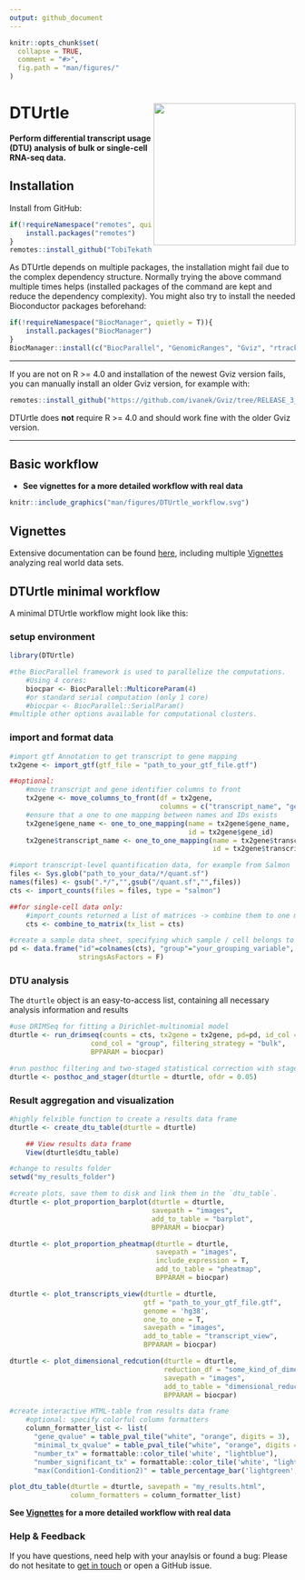 ```yaml
---
output: github_document
---
```


```r
knitr::opts_chunk$set(
  collapse = TRUE,
  comment = "#>",
  fig.path = "man/figures/"
)
```

# DTUrtle <img src="man/figures/logo.svg" align="right" alt="" width="250"/>

**Perform differential transcript usage (DTU) analysis of bulk or single-cell RNA-seq data.**

## Installation

Install from GitHub:

```r
if(!requireNamespace("remotes", quietly = T)){
    install.packages("remotes")
}
remotes::install_github("TobiTekath/DTUrtle")
```

As DTUrtle depends on multiple packages, the installation might fail due to the complex dependency structure. Normally trying the above command multiple times helps (installed packages of the command are kept and reduce the dependency complexity).
You might also try to install the needed Bioconductor packages beforehand:

```r
if(!requireNamespace("BiocManager", quietly = T)){
    install.packages("BiocManager")
}
BiocManager::install(c("BiocParallel", "GenomicRanges", "Gviz", "rtracklayer", "stageR", "tximport"))
```

---

If you are not on R >= 4.0 and installation of the newest Gviz version fails, you can manually install an older Gviz version, for example with:

```r
remotes::install_github("https://github.com/ivanek/Gviz/tree/RELEASE_3_10")
```

DTUrtle does **not** require R >= 4.0 and should work fine with the older Gviz version.

---

## Basic workflow

- **See vignettes for a more detailed workflow with real data**

```r
knitr::include_graphics("man/figures/DTUrtle_workflow.svg")
```


## Vignettes

Extensive documentation can be found [here](https://tobitekath.github.io/DTUrtle/), including multiple [Vignettes](https://tobitekath.github.io/DTUrtle/articles/index.html) analyzing real world data sets.


## DTUrtle minimal workflow

A minimal DTUrtle workflow might look like this:


### setup environment

```r
library(DTUrtle)

#the BiocParallel framework is used to parallelize the computations.
    #Using 4 cores:
    biocpar <- BiocParallel::MulticoreParam(4)
    #or standard serial computation (only 1 core)
    #biocpar <- BiocParallel::SerialParam()
#multiple other options available for computational clusters.
```

### import and format data

```r
#import gtf Annotation to get transcript to gene mapping
tx2gene <- import_gtf(gtf_file = "path_to_your_gtf_file.gtf")

##optional:
    #move transcript and gene identifier columns to front
    tx2gene <- move_columns_to_front(df = tx2gene, 
                                     columns = c("transcript_name", "gene_name"))
    #ensure that a one to one mapping between names and IDs exists
    tx2gene$gene_name <- one_to_one_mapping(name = tx2gene$gene_name, 
                                            id = tx2gene$gene_id)
    tx2gene$transcript_name <- one_to_one_mapping(name = tx2gene$transcript_name, 
                                                  id = tx2gene$transcript_id)

#import transcript-level quantification data, for example from Salmon
files <- Sys.glob("path_to_your_data/*/quant.sf")
names(files) <- gsub(".*/","",gsub("/quant.sf","",files))
cts <- import_counts(files = files, type = "salmon")

##for single-cell data only:
    #import_counts returned a list of matrices -> combine them to one matrix
    cts <- combine_to_matrix(tx_list = cts)

#create a sample data sheet, specifying which sample / cell belongs to which group
pd <- data.frame("id"=colnames(cts), "group"="your_grouping_variable", 
                 stringsAsFactors = F)
```

### DTU analysis

The `dturtle` object is an easy-to-access list, containing all necessary analysis information and results 

```r
#use DRIMSeq for fitting a Dirichlet-multinomial model
dturtle <- run_drimseq(counts = cts, tx2gene = tx2gene, pd=pd, id_col = "id",
                    cond_col = "group", filtering_strategy = "bulk", 
                    BPPARAM = biocpar)

#run posthoc filtering and two-staged statistical correction with stageR
dturtle <- posthoc_and_stager(dturtle = dturtle, ofdr = 0.05)

```


### Result aggregation and visualization

```r
#highly felxible function to create a results data frame
dturtle <- create_dtu_table(dturtle = dturtle)

    ## View results data frame
    View(dturtle$dtu_table)

#change to results folder
setwd("my_results_folder")    

#create plots, save them to disk and link them in the `dtu_table`.
dturtle <- plot_proportion_barplot(dturtle = dturtle, 
                                   savepath = "images", 
                                   add_to_table = "barplot",
                                   BPPARAM = biocpar)

dturtle <- plot_proportion_pheatmap(dturtle = dturtle, 
                                    savepath = "images", 
                                    include_expression = T,
                                    add_to_table = "pheatmap",
                                    BPPARAM = biocpar)

dturtle <- plot_transcripts_view(dturtle = dturtle, 
                                 gtf = "path_to_your_gtf_file.gtf", 
                                 genome = 'hg38', 
                                 one_to_one = T,
                                 savepath = "images", 
                                 add_to_table = "transcript_view",
                                 BPPARAM = biocpar)

dturtle <- plot_dimensional_redcution(dturtle = dturtle,
                                      reduction_df = "some_kind_of_dimensional_reduction_coordinates",
                                      savepath = "images",
                                      add_to_table = "dimensional_reduction",
                                      BPPARAM = biocpar)

#create interactive HTML-table from results data frame
    #optional: specify colorful column formatters
    column_formatter_list <- list(
      "gene_qvalue" = table_pval_tile("white", "orange", digits = 3),
      "minimal_tx_qvalue" = table_pval_tile("white", "orange", digits = 3),
      "number_tx" = formattable::color_tile('white', "lightblue"),
      "number_significant_tx" = formattable::color_tile('white', "lightblue"),
      "max(Condition1-Condition2)" = table_percentage_bar('lightgreen', "#FF9999", digits=2))

plot_dtu_table(dturtle = dturtle, savepath = "my_results.html", 
               column_formatters = column_formatter_list)
```

**See [Vignettes](https://tobitekath.github.io/DTUrtle/articles/index.html) for a more detailed workflow with real data**

### Help & Feedback

If you have questions, need help with your anaylsis or found a bug: Please do not hesitate to [get in touch](mailto:tobias.tekath@wwu.de) or open a GitHub issue.
